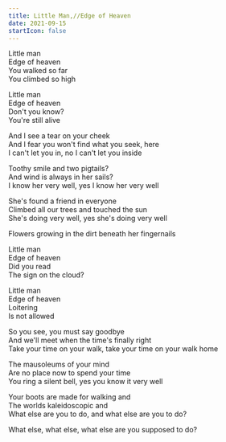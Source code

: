 ```yaml
---
title: Little Man,//Edge of Heaven
date: 2021-09-15
startIcon: false
---
```


Little man\
Edge of heaven\
You walked so far\
You climbed so high

Little man\
Edge of heaven\
Don't you know?\
You're still alive

And I see a tear on your cheek\
And I fear you won't find what you seek, here\
I can't let you in, no I can't let you inside

Toothy smile and two pigtails?\
And wind is always in her sails?\
I know her very well, yes I know her very well

She's found a friend in everyone\
Climbed all our trees and touched the sun\
She's doing very well, yes she's doing very well

Flowers growing in the dirt beneath her fingernails

Little man\
Edge of heaven\
Did you read\
The sign on the cloud?

Little man\
Edge of heaven\
Loitering\
Is not allowed

So you see, you must say goodbye\
And we'll meet when the time's finally right\
Take your time on your walk, take your time on your walk home

The mausoleums of your mind\
Are no place now to spend your time\
You ring a silent bell, yes you know it very well

Your boots are made for walking and\
The worlds kaleidoscopic and\
What else are you to do, and what else are you to do?

What else, what else, what else are you supposed to do?